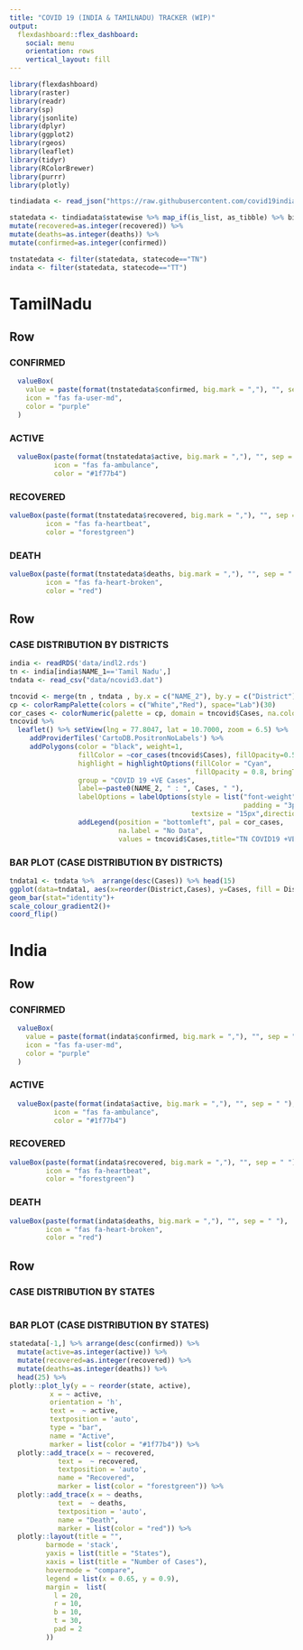 ---
title: "COVID 19 (INDIA & TAMILNADU) TRACKER (WIP)"
output:
  flexdashboard::flex_dashboard:
    social: menu
    orientation: rows
    vertical_layout: fill
---

```{r setup, include=FALSE}
library(flexdashboard)
library(raster)
library(readr)
library(sp)
library(jsonlite)
library(dplyr)
library(ggplot2)
library(rgeos)
library(leaflet)
library(tidyr)
library(RColorBrewer)
library(purrr)
library(plotly)

tindiadata <- read_json("https://raw.githubusercontent.com/covid19india/api/master/data.json")

statedata <- tindiadata$statewise %>% map_if(is_list, as_tibble) %>% bind_rows %>%    mutate(active=as.integer(active)) %>%
mutate(recovered=as.integer(recovered)) %>%
mutate(deaths=as.integer(deaths)) %>%
mutate(confirmed=as.integer(confirmed))

tnstatedata <- filter(statedata, statecode=="TN")
indata <- filter(statedata, statecode=="TT")


```

TamilNadu
=======================================================================================
Row
-----------------------------------------------------------------------

### CONFIRMED {.value-box}

```{r}
  valueBox(
    value = paste(format(tnstatedata$confirmed, big.mark = ","), "", sep = " "),
    icon = "fas fa-user-md",
    color = "purple"
  )

```

### ACTIVE {.value-box}

```{r}
  valueBox(paste(format(tnstatedata$active, big.mark = ","), "", sep = " "),
           icon = "fas fa-ambulance",
           color = "#1f77b4")

```

### RECOVERED {.value-box}

```{r}

valueBox(paste(format(tnstatedata$recovered, big.mark = ","), "", sep = " "),
         icon = "fas fa-heartbeat",
         color = "forestgreen")

```

### DEATH {.value-box}
```{r}

valueBox(paste(format(tnstatedata$deaths, big.mark = ","), "", sep = " "),
         icon = "fas fa-heart-broken",
         color = "red")

```



Row
-----------------------------------------------------------------------



### CASE DISTRIBUTION BY DISTRICTS

```{r}
india <- readRDS('data/indl2.rds')
tn <- india[india$NAME_1=='Tamil Nadu',]
tndata <- read_csv("data/ncovid3.dat")

tncovid <- merge(tn , tndata , by.x = c("NAME_2"), by.y = c("District"))
cp <- colorRampPalette(colors = c("White","Red"), space="Lab")(30)
cor_cases <- colorNumeric(palette = cp, domain = tncovid$Cases, na.color = 'lightgrey')                       
tncovid %>% 
  leaflet() %>% setView(lng = 77.8047, lat = 10.7000, zoom = 6.5) %>%
     addProviderTiles('CartoDB.PositronNoLabels') %>% 
     addPolygons(color = "black", weight=1, 
                 fillColor = ~cor_cases(tncovid$Cases), fillOpacity=0.5,
                 highlight = highlightOptions(fillColor = "Cyan",
                                              fillOpacity = 0.8, bringToFront = TRUE),
                 group = "COVID 19 +VE Cases",
                 label=~paste0(NAME_2, " : ", Cases, " "), 
                 labelOptions = labelOptions(style = list("font-weight" = "normal",
                                                          padding = "3px 8px"), 
                                             textsize = "15px",direction = "auto")) %>%
                 addLegend(position = "bottomleft", pal = cor_cases,
                           na.label = "No Data", 
                           values = tncovid$Cases,title="TN COVID19 +VE", opacity = 0.8)

```


### BAR PLOT (CASE DISTRIBUTION BY DISTRICTS)

```{r}
tndata1 <- tndata %>%  arrange(desc(Cases)) %>% head(15)
ggplot(data=tndata1, aes(x=reorder(District,Cases), y=Cases, fill = District)) +
geom_bar(stat="identity")+
scale_colour_gradient2()+
coord_flip()

```


India
=====================================================================================
Row
-------------------------------------------------------------------------------------

### CONFIRMED {.value-box}

```{r}
  valueBox(
    value = paste(format(indata$confirmed, big.mark = ","), "", sep = " "),
    icon = "fas fa-user-md",
    color = "purple"
  )

```

### ACTIVE {.value-box}

```{r}
  valueBox(paste(format(indata$active, big.mark = ","), "", sep = " "),
           icon = "fas fa-ambulance",
           color = "#1f77b4")

```

### RECOVERED {.value-box}

```{r}

valueBox(paste(format(indata$recovered, big.mark = ","), "", sep = " "),
         icon = "fas fa-heartbeat",
         color = "forestgreen")

```

### DEATH {.value-box}
```{r}

valueBox(paste(format(indata$deaths, big.mark = ","), "", sep = " "),
         icon = "fas fa-heart-broken",
         color = "red")

```


Row
-----------------------------------------------------------------------

### CASE DISTRIBUTION BY STATES
```{r}


```

### BAR PLOT (CASE DISTRIBUTION BY STATES)


```{r}
statedata[-1,] %>% arrange(desc(confirmed)) %>% 
  mutate(active=as.integer(active)) %>%
  mutate(recovered=as.integer(recovered)) %>%
  mutate(deaths=as.integer(deaths)) %>%
  head(25) %>%
plotly::plot_ly(y = ~ reorder(state, active), 
          x = ~ active, 
          orientation = 'h',
          text =  ~ active,
          textposition = 'auto',
          type = "bar", 
          name = "Active",
          marker = list(color = "#1f77b4")) %>%
  plotly::add_trace(x = ~ recovered,
            text =  ~ recovered,
            textposition = 'auto',
            name = "Recovered",
            marker = list(color = "forestgreen")) %>%
  plotly::add_trace(x = ~ deaths, 
            text =  ~ deaths,
            textposition = 'auto',
            name = "Death",
            marker = list(color = "red")) %>%
  plotly::layout(title = "",
         barmode = 'stack',
         yaxis = list(title = "States"),
         xaxis = list(title = "Number of Cases"),
         hovermode = "compare",
         legend = list(x = 0.65, y = 0.9),
         margin =  list(
           l = 20,
           r = 10,
           b = 10,
           t = 30,
           pad = 2
         ))

```

